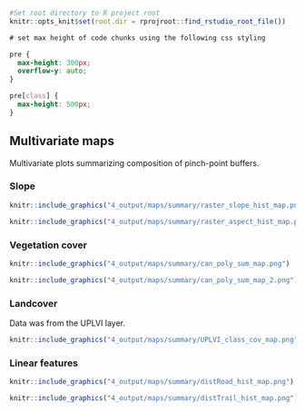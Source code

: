 
```r
#Set root directory to R project root
knitr::opts_knit$set(root.dir = rprojroot::find_rstudio_root_file())
```


```css
# set max height of code chunks using the following css styling

pre {
  max-height: 300px;
  overflow-y: auto;
}

pre[class] {
  max-height: 500px;
}
```


## Multivariate maps {-}

Multivariate plots summarizing composition of pinch-point buffers.

### Slope {-}

```r
knitr::include_graphics("4_output/maps/summary/raster_slope_hist_map.png")
```

```r
knitr::include_graphics("4_output/maps/summary/raster_aspect_hist_map.png")
```

### Vegetation cover {-}

```r
knitr::include_graphics("4_output/maps/summary/can_poly_sum_map.png")
```

```r
knitr::include_graphics("4_output/maps/summary/can_poly_sum_map_2.png")
```


### Landcover {-}

Data was from the UPLVI layer.

```r
knitr::include_graphics("4_output/maps/summary/UPLVI_class_cov_map.png")
```

### Linear features

```r
knitr::include_graphics("4_output/maps/summary/distRoad_hist_map.png")
```

```r
knitr::include_graphics("4_output/maps/summary/distTrail_hist_map.png")
```






